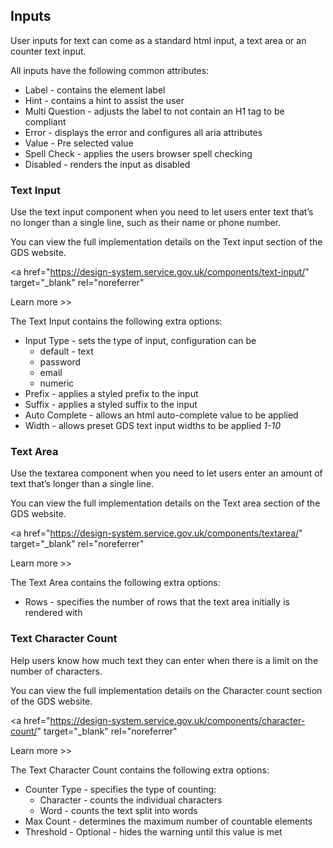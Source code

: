 
<Meta title="Components/Input/Information" />

<h2>Inputs</h2>

<p>
  User inputs for text can come as a standard html input, a text area or an
  counter text input.
</p>

<p>All inputs have the following common attributes:</p>

<ul>
  <li>Label - contains the element label</li>
  <li>Hint - contains a hint to assist the user</li>
  <li>
    Multi Question - adjusts the label to not contain an H1 tag to be compliant
  </li>
  <li>Error - displays the error and configures all aria attributes</li>
  <li>Value - Pre selected value</li>
  <li>Spell Check - applies the users browser spell checking</li>
  <li>Disabled - renders the input as disabled</li>
</ul>

<h3>Text Input</h3>
<p>
  Use the text input component when you need to let users enter text that’s no
  longer than a single line, such as their name or phone number.
</p>

<p>
  You can view the full implementation details on the Text input section of the
  GDS website.
</p>

<a
  href="https://design-system.service.gov.uk/components/text-input/"
  target="_blank"
  rel="noreferrer"
>
  Learn more >>
</a>

<p>The Text Input contains the following extra options:</p>

<ul>
  <li>
    Input Type - sets the type of input, configuration can be
    <ul>
      <li>default - text</li>
      <li>password</li>
      <li>email</li>
      <li>numeric</li>
    </ul>
  </li>
  <li>Prefix - applies a styled prefix to the input</li>
  <li>Suffix - applies a styled suffix to the input</li>
  <li>Auto Complete - allows an html auto-complete value to be applied</li>
  <li>
    Width - allows preset GDS text input widths to be applied <i>1-10</i>
  </li>
</ul>

<h3>Text Area</h3>

<p>
  Use the textarea component when you need to let users enter an amount of text
  that’s longer than a single line.
</p>

<p>
  You can view the full implementation details on the Text area section of the
  GDS website.
</p>

<a
  href="https://design-system.service.gov.uk/components/textarea/"
  target="_blank"
  rel="noreferrer"
>
  Learn more >>
</a>

<p>The Text Area contains the following extra options:</p>

<ul>
  <li>
    Rows - specifies the number of rows that the text area initially is rendered
    with
  </li>
</ul>

<h3>Text Character Count</h3>

<p>
  Help users know how much text they can enter when there is a limit on the
  number of characters.
</p>

<p>
  You can view the full implementation details on the Character count section of
  the GDS website.
</p>

<a
  href="https://design-system.service.gov.uk/components/character-count/"
  target="_blank"
  rel="noreferrer"
>
  Learn more >>
</a>

<p>The Text Character Count contains the following extra options:</p>

<ul>
  <li>
    Counter Type - specifies the type of counting:
    <ul>
      <li>Character - counts the individual characters</li>
      <li>Word - counts the text split into words</li>
    </ul>
  </li>
  <li>Max Count - determines the maximum number of countable elements</li>
  <li>Threshold - Optional - hides the warning until this value is met</li>
</ul>
